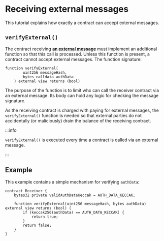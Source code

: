 # Receiving external messages

This tutorial explains how exactly a contract can accept external messages.

## `verifyExternal()`

The contract receiving [**an external message**](../../core-concepts/shards-parallel-execution##internal-vs-external-messages) must implement an additional function so that this call is processed. Unless this function is present, a contract cannot accept external messages. The function signature:

```solidity showLineNumbers
function verifyExternal(
        uint256 messageHash, 
        bytes calldata authData 
    ) external view returns (bool)
```

The purpose of the function is to limit who can call the receiver contract via an external message. Its body can hold any logic for checking the message signature.

As the receiving contract is charged with paying for external messages, the `verifyExternal()` function is needed so that external parties do not accidentally (or maliciously) drain the balance of the receiving contract.

:::info

`verifyExternal()` is executed every time a contract is called via an external message.

:::

## Example

This example contains a simple mechanism for verifying `authData`:

```solidity showLineNumbers
contract Receiver {
    bytes32 private validAuthDataKeccak = AUTH_DATA_KECCAK;

    function verifyExternal(uint256 messageHash, bytes authData) external view returns (bool) {
        if (keccak256(authData) == AUTH_DATA_KECCAK) {
            return true;
        }
        return false;
    }
}
```

